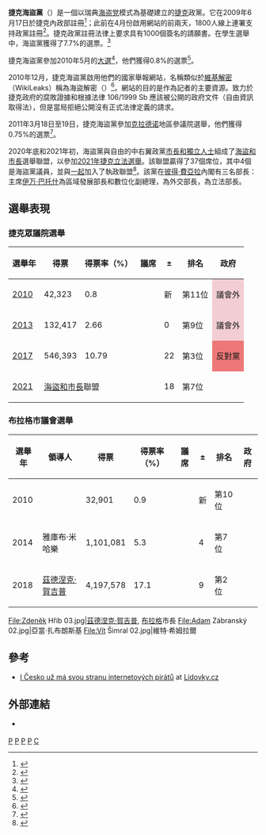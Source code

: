 {{Infobox political party
| country = 捷克
| name_english = Czech Pirate Party
| name_native = Česká pirátská strana
| logo = Czech Pirate Party logo 2017.svg
| logo_size = 222px
| leader = [[伊万·巴托什|伊万·巴托什]]
| foundation = {{start date|2009|6|17}}
| ideology = [[海盗党|海盗政治]]<ref>{{Cite web |url = https://ecpr.eu/Events/PaperDetails.aspx?PaperID=42893&EventID=115|title = Assured Newcomers on a Squally Sea? Czech Pirate Party Before and After Elections 2017|website=The European Consortium for Political Research|author = Daniel Šárovec|archive-url=https://web.archive.org/web/20181029112344/https://ecpr.eu/Events/PaperDetails.aspx?PaperID=42893&EventID=115|archive-date = 2018-10-29 |language = en|accessdate = 2021-02-15}}</ref><br />[[自由主义|自由主义]]<ref name="usnews 24-8-2018">{{Cite web|url = https://www.usnews.com/news/best-countries/articles/2018-09-24/in-czech-elections-pirate-party-eyes-prague-mayors-seat|title = Pirates Seek to Plant a Flag in Prague|website = U.S. News & World Report|author = Philip Heijmans|date = 2018-09-24|language = en|accessdate = 2021-02-15|archive-date = 2020-11-04|archive-url = https://web.archive.org/web/20201104195813/https://www.usnews.com/news/best-countries/articles/2018-09-24/in-czech-elections-pirate-party-eyes-prague-mayors-seat|dead-url = no}}</ref><ref>{{Cite web|url = https://www.theguardian.com/cities/2019/jul/03/zdenek-hrib-the-czech-mayor-who-defied-china-taiwan|title = Zdeněk Hřib: the Czech mayor who defied China|website = TheGuardian|author = Robert Tait|date = 2019-07-03|language = en|accessdate = 2021-02-15|archive-date = 2020-09-19|archive-url = https://web.archive.org/web/20200919190319/https://www.theguardian.com/cities/2019/jul/03/zdenek-hrib-the-czech-mayor-who-defied-china-taiwan|dead-url = no}}</ref><ref>{{Cite web|url = https://denikn.cz/266819/pokud-se-vyrazne-nezmeni-narazili-pirati-na-svuj-strop-v-krajskych-volbach-maji-hendikep-rika-politolog/|title = Pokud se výrazně nezmění, narazili Piráti na svůj strop. V krajských volbách mají hendikep, říká politolog|website = Deník N|author = Jan Tvdoň|date = |language = cs|accessdate = 2021-02-15|archive-date = 2020-11-05|archive-url = https://web.archive.org/web/20201105040820/https://denikn.cz/266819/pokud-se-vyrazne-nezmeni-narazili-pirati-na-svuj-strop-v-krajskych-volbach-maji-hendikep-rika-politolog/|dead-url = no}}</ref><br />{{Nowrap|[[参与式民主|参与式民主]]<ref name="stanovy">{{cite web | url = http://www.pirati.cz/rules/st | title = Stanovy České pirátské strany | language = cs | publisher = Česká pirátská strana | date = 2013-09-07 | access-date = 2021-02-15 | archive-date = 2016-08-09 | archive-url = https://web.archive.org/web/20160809020316/https://www.pirati.cz/rules/st | dead-url = no }}</ref>}}<br />[[亲欧洲主义|亲欧洲主义]]<ref>{{cite web|url=https://www.pirati.cz/program/psp2017/mezinarodni-vztahy/|title=Mezinárodní vztahy|first=Česká pirátská|last=strana|website=www.pirati.cz|access-date=2021-02-15|archive-date=2021-01-19|archive-url=https://web.archive.org/web/20210119141041/https://www.pirati.cz/program/psp2017/mezinarodni-vztahy/|dead-url=no}}</ref><ref>{{cite web|url=https://www.economist.com/news/europe/21730666-will-make-it-hard-andrej-babis-form-coalition-czech-republic-almost-everyone|title=In the Czech Republic, almost everyone ran against the system|website=The Economist|accessdate=2021-02-15|language=en|archive-date=2018-02-18|archive-url=https://web.archive.org/web/20180218090849/https://www.economist.com/news/europe/21730666-will-make-it-hard-andrej-babis-form-coalition-czech-republic-almost-everyone|dead-url=no}}</ref>
| position = [[中间主义|中间]]至[[中间偏左|中间偏左]]
| membership_year = 2021年
| membership = 1,106<ref>{{cite web |title=Statistiky |url=https://lide.pirati.cz/ |website=lide.pirati.cz |access-date=2021-02-15 |date=2021-01-24 |archive-date=2021-02-02 |archive-url=https://web.archive.org/web/20210202154303/https://lide.pirati.cz/ |dead-url=no }}</ref>
| 青年组织 = {{le|青年海盗 (捷克)|Young Pirates (Czech Republic)|青年海盗}}
| 党报 =《海盗书信》
| national = [[海盗和市长|海盗和市长]]
| international = [[海盜黨國際|海盜黨國際]]
| european = [[欧洲海盗党|欧洲海盗党]]
| europarl = [[绿党/欧洲自由联盟|绿党/欧洲自由联盟]]<ref name="Greens EFA FB">{{Cite web|url=https://www.facebook.com/greensefa/posts/2383730261687811|title=Greens/EFA in the European Parliament|website=Facebook|accessdate=2021-02-15|archive-date=2020-02-24|archive-url=https://web.archive.org/web/20200224004725/https://www.facebook.com/greensefa/posts/2383730261687811|dead-url=no}}</ref>
| headquarters = [[布拉格|布拉格]]<ref name="kontakty">{{cite web| url = https://www.pirati.cz/kontakt| title = Kontakt| language = cs| publisher = Česká pirátská strana| access-date = 2013-07-06| archive-date = 2021-03-21| archive-url = https://web.archive.org/web/20210321165935/https://www.pirati.cz/kontakt/| dead-url = no}}</ref>
| website = {{url|https://www.pirati.cz/}}
| colorcode = #000000
|seats1_title = [[捷克眾議院|眾議院]]
|seats1 = {{Infobox political party/seats|4|200|hex=#000000}}
|seats2_title = [[捷克参議院|參議院]]<ref>[http://senat.cz/senatori/index.php?lng=en&ke_dni=18.4.2014&O=9&par_2=3 捷克參議員列表（英）] {{Wayback|url=http://senat.cz/senatori/index.php?lng=en&ke_dni=18.4.2014&O=9&par_2=3 |date=20140419012551 }}，檢索日期：2014年4月18日</ref>
|seats2 = {{Infobox political party/seats|2|81|hex=#000000}}
|seats3_title = [[歐洲議會|歐洲議會]]
|seats3 = {{Infobox political party/seats|3|21|hex=#000000}}
|seats4_title = 州議會
|seats4 = {{Infobox political party/seats|99|675|hex=#000000}}
|seats5_title = 地方議會<ref name="volby obce">[http://volby.cz/pls/kv2010/kv1211?xjazyk=CZ&xid=1&xv=1&xdz=7&xnumnuts=0&xstat=0&xvyber=1 Volby do zastupitelstev obcí 15.10. - 16.10.2010] {{Wayback|url=http://volby.cz/pls/kv2010/kv1211?xjazyk=CZ&xid=1&xv=1&xdz=7&xnumnuts=0&xstat=0&xvyber=1 |date=20200329064216 }}, volby.cz</ref>
|seats5 = {{Infobox political party/seats|358|62300|hex=#000000}}
| flag = [[File:Flag_of_the_Czech_Pirate_Party.svg|200px]]
}}

'''捷克海盜黨'''（{{lang-cs|Česká pirátská strana}}）是一個以瑞典[[海盗党_(瑞典)|海盗党]]模式為基礎建立的[[捷克|捷克]]政黨。它在2009年6月17日於捷克內政部註冊<ref name="novinky.cz">{{cite news | url = http://www.novinky.cz/internet-a-pc/171841-ceska-piratska-strana-ma-povoleni-ministerstva-a-chce-do-parlamentu.html | title = Česká pirátská strana má povolení ministerstva a chce do parlamentu | language = cs | work = Novinky.cz | date = 2009-06-22 | first = Miloslav | last = Fišer | accessdate = 2011-09-29 | archive-date = 2019-06-14 | archive-url = https://web.archive.org/web/20190614184454/https://www.novinky.cz/internet-a-pc/171841-ceska-piratska-strana-ma-povoleni-ministerstva-a-chce-do-parlamentu.html | dead-url = no }}</ref>；此前在4月份啟用網站的前兩天，1800人線上連署支持政黨註冊<ref>{{cite news | url = http://zpravy.idnes.cz/domaci.asp?c=A090421_160045_domaci_anv | title = Čeští internetoví piráti zakládají politickou stranu | language = cs | work = iDnes.cz | date = 2009-04-21 | first = Andrea | last = Votrubová}}</ref>。捷克政黨註冊法律上要求具有1000個簽名的請願書。在學生選舉中，海盜黨獲得了7.7%的選票。<ref>{{cite news | url = http://www.wienerzeitung.at/default.aspx?tabID=3861&alias=wzo&cob=494591 | title = Tschechien: Jugend vereint gegen Linksparteien | work = Wiener Zeitung | date = 2010-05-21 | deadurl = yes | archiveurl = https://web.archive.org/web/20110606122248/http://www.wienerzeitung.at/default.aspx?tabID=3861&alias=wzo&cob=494591 | archivedate = 2011-06-06 }}</ref>

捷克海盜黨參加2010年5月的[[2010年捷克大選|大選]]<ref>{{cite news | url = http://www.ceskenoviny.cz/news/zpravy/384074 | title = Czech Interior Ministry registers Czech Pirate Party | work = ČeskéNoviny.cz | date = 2009-07-22 | agency = Czech News Agency | accessdate = 2011-09-29 | archive-date = 2016-03-03 | archive-url = https://web.archive.org/web/20160303202529/http://www.ceskenoviny.cz/news/zpravy/384074 | dead-url = no }}</ref>，他們獲得0.8%的選票<ref>{{cite web |url=http://www.election.cz/pls/ps2010/ps2?xjazyk=EN |title=Election to the Chamber of Deputies of the Parliament of the Czech Republic held on 28 – 29 May 2010 |publisher=Czech Statistical Office |date=2010-05-30 |accessdate=2010-05-30 |archive-url=https://web.archive.org/web/20151201200346/http://www.election.cz/pls/ps2010/ps2?xjazyk=EN |archive-date=2015-12-01 |dead-url=yes }}</ref>。

2010年12月，捷克海盜黨啟用他們的國家舉報網站，名稱類似於[[維基解密|維基解密]]（WikiLeaks）稱為海盜解密（{{lang-cs|PirateLeaks}}）<ref>{{cite news|url=http://www.dw-world.de/dw/article/0,,6376006,00.html |title=Czech Pirate Party launches new whistleblowing site |work=Deutsche Welle |date=2010-12-29 |accessdate=2011-03-14 |deadurl=yes |archiveurl=https://web.archive.org/web/20110629001134/http://www.dw-world.de/dw/article/0%2C%2C6376006%2C00.html |archivedate=2011-06-29 }}</ref>。網站的目的是作為記者的主要資源。致力於捷克政府的腐敗證據和根據法律 106/1999 Sb 應該被公開的政府文件（自由資訊取得法），但是當局拒絕公開沒有正式法律定義的請求。

2011年3月18日至19日，捷克海盜黨參加[[克拉德诺|克拉德诺]]地區參議院選舉，他們獲得0.75%的選票<ref>{{Cite web |url=http://wiki.pp-international.net/Main_Page |title=PPI wiki |access-date=2011-09-29 |archive-date=2018-01-08 |archive-url=https://web.archive.org/web/20180108084255/http://wiki.pp-international.net/Main_Page |dead-url=no }}</ref>。

2020年底和2021年初，海盜黨與自由的中右翼政黨[[市長和獨立人士|市長和獨立人士]]組成了[[海盜和市長|海盜和市長]]選舉聯盟，以參加[[2021年捷克立法選舉|2021年捷克立法選舉]]。該聯盟贏得了37個席位，其中4個是海盜黨議員，並與[[一起_(政黨聯盟)|一起]]加入了執政聯盟<ref>{{cite web|title=Piráti půjdou do vlády. Krok schválilo přes osmdesát procent členů strany|url=https://www.e15.cz/domaci/pirati-pujdou-do-vlady-krok-schvalilo-pres-osmdesat-procent-clenu-strany-1385375|publisher=E15.cz|date=2021-11-15|access-date=2022-03-06|archive-date=2021-11-19|archive-url=https://web.archive.org/web/20211119194304/https://www.e15.cz/domaci/pirati-pujdou-do-vlady-krok-schvalilo-pres-osmdesat-procent-clenu-strany-1385375}}</ref>。該黨在[[彼得·費亞拉|彼得·費亞拉]]內閣有三名部長：主席[[伊万·巴托什|伊万·巴托什]]為區域發展部長和數位化副總理，{{link-cs|揚·利帕夫斯基|Jan Lipavský}}為外交部長，{{link-cs|米哈爾·薩洛蒙|Michal Šalomoun}}為立法部長。

== 選舉表現 ==
=== 捷克眾議院選舉 ===
{| class="wikitable"
! 選舉年
! 得票
! 得票率（%）
! 議席
! ±
! 排名
! 政府
|-
| [[2010年捷克立法选举|2010]]
| 42,323
| 0.8
| {{Composition bar|0|200|hex=black}}
| 新
| 第11位
| style="background-color:#F2CED4" | 議會外
|-
| [[2013年捷克立法选举|2013]]
| 132,417
| 2.66
| {{Composition bar|0|200|hex=black}}
| 0
| 第9位
| style="background-color:#F2CED4" | 議會外
|-
| [[2017年捷克立法选举|2017]]
| 546,393
| 10.79
| {{Composition bar|22|200|hex=black}}
| {{increase}} 22
| 第3位
| style="background-color:#EE7777" | 反對黨
|-
| [[2021年捷克立法選舉|2021]]
| colspan="2"|[[海盜和市長|海盜和市長]]聯盟
| {{Composition bar|4|200|hex=black}}
| {{decrease}} 18
| 第7位
| {{yes2|政府}}
|}

=== 布拉格市議會選舉 ===
{| class="wikitable"
|-
! 選舉年
! 領導人
! 得票
! 得票率（%）
! 議席
! ±
! 排名
! 政府
|-
! 2010
| 
| 32,901
| 0.9
| {{Composition bar|0|65|hex=black}}
| 新
| 第10位
| {{eliminated|議會外}}
|-
! 2014
| 雅庫布·米哈樂
| 1,101,081
| 5.3
| {{Composition bar|4|65|hex=black}}
| {{increase}}4
| 第7位
| {{no2|反對黨}}
|-
! 2018
| [[茲德涅克·賀吉普|茲德涅克·賀吉普]]
| 4,197,578
| 17.1
| {{Composition bar|13|65|hex=black}}
| {{increase}}9
| 第2位
| {{yes2|政府}}
|}

<gallery caption="自2018年以來成為布拉格市議會議員" perrow="3">
File:Zdeněk Hřib 03.jpg|[[茲德涅克·賀吉普|茲德涅克·賀吉普]], [[布拉格|布拉格]]市長
File:Adam Zábranský 02.jpg|亞當·扎布朗斯基
File:Vít Šimral 02.jpg|維特·希姆拉爾
</gallery>

== 參考 ==
{{Reflist}}
* [http://www.lidovky.cz/i-cesko-uz-ma-svou-stranu-internetovych-piratu-fra-/ln_domov.asp?c=A090622_181621_ln_domov_val I Česko už má svou stranu internetových pirátů] {{Wayback|url=http://www.lidovky.cz/i-cesko-uz-ma-svou-stranu-internetovych-piratu-fra-/ln_domov.asp?c=A090622_181621_ln_domov_val |date=20120214115337 }} at [[Lidové_noviny|Lidovky.cz]] {{cs icon}}

== 外部連結 ==
* {{官方網站|https://www.pirati.cz/}} {{cs icon}}

{{海盗党}}
{{捷克政黨}}
{{Portal bar|捷克|政治|政黨}}
[[Category:2009年捷克建立|P]]
[[Category:2009年捷克政治|P]]
[[Category:2009年建立的政黨|P]]
[[Category:捷克政黨|P]]
[[Category:海盜黨|C]]